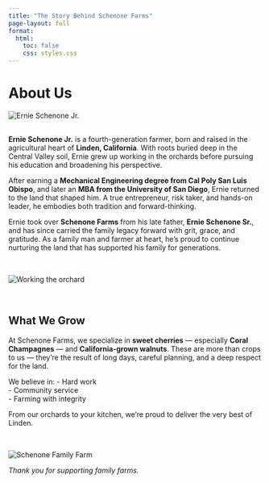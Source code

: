 ```yaml
---
title: "The Story Behind Schenone Farms"
page-layout: full
format:
  html:
    toc: false
    css: styles.css
---
```


# About Us {.text-center .mt-4}

<img src="images/dad.jpg" alt="Ernie Schenone Jr." class="img-fluid rounded mx-auto d-block" style="max-width: 300px; margin-bottom: 1rem;">

**Ernie Schenone Jr.** is a fourth-generation farmer, born and raised in the agricultural heart of **Linden, California**. With roots buried deep in the Central Valley soil, Ernie grew up working in the orchards before pursuing his education and broadening his perspective.

After earning a **Mechanical Engineering degree from Cal Poly San Luis Obispo**, and later an **MBA from the University of San Diego**, Ernie returned to the land that shaped him. A true entrepreneur, risk taker, and hands-on leader, he embodies both tradition and forward-thinking.

Ernie took over **Schenone Farms** from his late father, **Ernie Schenone Sr.**, and has since carried the family legacy forward with grit, grace, and gratitude. As a family man and farmer at heart, he’s proud to continue nurturing the land that has supported his family for generations.

<img src="images/schenone_fam_portrait.JPG" alt="Working the orchard" class="img-fluid rounded mx-auto d-block" style="max-width: 600px; margin: 2rem 0;">

## What We Grow {.mt-4}

At Schenone Farms, we specialize in **sweet cherries** — especially **Coral Champagnes** — and **California-grown walnuts**. These are more than crops to us — they’re the result of long days, careful planning, and a deep respect for the land.

We believe in:
- Hard work  
- Community service  
- Farming with integrity  

From our orchards to your kitchen, we’re proud to deliver the very best of Linden.

<img src="images/schenone_farms_truck.jpg" alt="Schenone Family Farm" class="img-fluid rounded mx-auto d-block" style="max-width: 600px; margin-top: 2rem;">

<p class="text-center"><em>Thank you for supporting family farms.</em></p>
